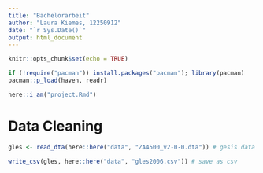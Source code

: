```yaml
---
title: "Bachelorarbeit"
author: "Laura Kiemes, 12250912"
date: "`r Sys.Date()`"
output: html_document
---
```


```r
knitr::opts_chunk$set(echo = TRUE)

if (!require("pacman")) install.packages("pacman"); library(pacman)
pacman::p_load(haven, readr)

here::i_am("project.Rmd")
```

# Data Cleaning

```r
gles <- read_dta(here::here("data", "ZA4500_v2-0-0.dta")) # gesis data

write_csv(gles, here::here("data", "gles2006.csv")) # save as csv
```

